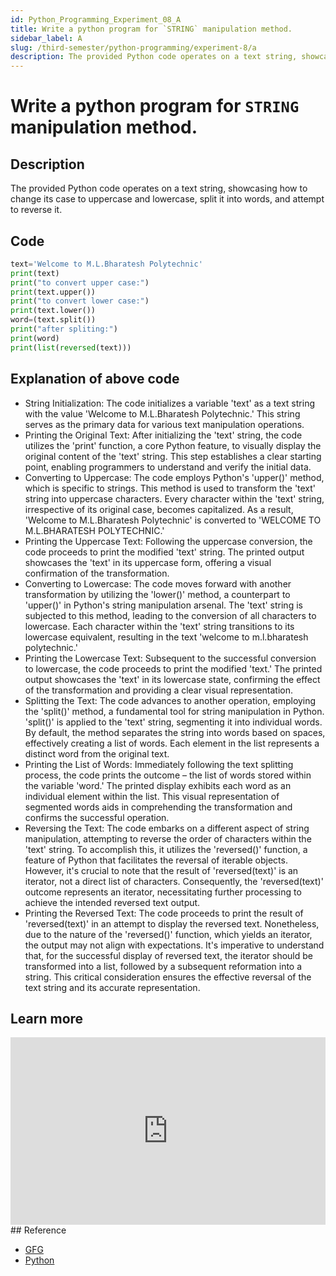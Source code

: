 ```yaml
---
id: Python_Programming_Experiment_08_A
title: Write a python program for `STRING` manipulation method.
sidebar_label: A
slug: /third-semester/python-programming/experiment-8/a
description: The provided Python code operates on a text string, showcasing how to change its case to uppercase and lowercase, split it into words, and attempt to reverse it.
---
```


# Write a python program for `STRING` manipulation method.

## Description

The provided Python code operates on a text string, showcasing how to change its case to uppercase and lowercase, split it into words, and attempt to reverse it.

## Code

```python title="program8a.py"
text='Welcome to M.L.Bharatesh Polytechnic'
print(text)
print("to convert upper case:")
print(text.upper())
print("to convert lower case:")
print(text.lower())
word=(text.split())
print("after spliting:")
print(word)
print(list(reversed(text)))
```

## Explanation of above code

- String Initialization: The code initializes a variable 'text' as a text string with the value 'Welcome to M.L.Bharatesh Polytechnic.' This string serves as the primary data for various text manipulation operations.
- Printing the Original Text: After initializing the 'text' string, the code utilizes the 'print' function, a core Python feature, to visually display the original content of the 'text' string. This step establishes a clear starting point, enabling programmers to understand and verify the initial data.
- Converting to Uppercase: The code employs Python's 'upper()' method, which is specific to strings. This method is used to transform the 'text' string into uppercase characters. Every character within the 'text' string, irrespective of its original case, becomes capitalized. As a result, 'Welcome to M.L.Bharatesh Polytechnic' is converted to 'WELCOME TO M.L.BHARATESH POLYTECHNIC.'
- Printing the Uppercase Text: Following the uppercase conversion, the code proceeds to print the modified 'text' string. The printed output showcases the 'text' in its uppercase form, offering a visual confirmation of the transformation.
- Converting to Lowercase: The code moves forward with another transformation by utilizing the 'lower()' method, a counterpart to 'upper()' in Python's string manipulation arsenal. The 'text' string is subjected to this method, leading to the conversion of all characters to lowercase. Each character within the 'text' string transitions to its lowercase equivalent, resulting in the text 'welcome to m.l.bharatesh polytechnic.'
- Printing the Lowercase Text: Subsequent to the successful conversion to lowercase, the code proceeds to print the modified 'text.' The printed output showcases the 'text' in its lowercase state, confirming the effect of the transformation and providing a clear visual representation.
- Splitting the Text: The code advances to another operation, employing the 'split()' method, a fundamental tool for string manipulation in Python. 'split()' is applied to the 'text' string, segmenting it into individual words. By default, the method separates the string into words based on spaces, effectively creating a list of words. Each element in the list represents a distinct word from the original text.
- Printing the List of Words: Immediately following the text splitting process, the code prints the outcome – the list of words stored within the variable 'word.' The printed display exhibits each word as an individual element within the list. This visual representation of segmented words aids in comprehending the transformation and confirms the successful operation.
- Reversing the Text: The code embarks on a different aspect of string manipulation, attempting to reverse the order of characters within the 'text' string. To accomplish this, it utilizes the 'reversed()' function, a feature of Python that facilitates the reversal of iterable objects. However, it's crucial to note that the result of 'reversed(text)' is an iterator, not a direct list of characters. Consequently, the 'reversed(text)' outcome represents an iterator, necessitating further processing to achieve the intended reversed text output.
- Printing the Reversed Text: The code proceeds to print the result of 'reversed(text)' in an attempt to display the reversed text. Nonetheless, due to the nature of the 'reversed()' function, which yields an iterator, the output may not align with expectations. It's imperative to understand that, for the successful display of reversed text, the iterator should be transformed into a list, followed by a subsequent reformation into a string. This critical consideration ensures the effective reversal of the text string and its accurate representation.

## Learn more

<iframe width="100%" height="300px" src="https://www.youtube.com/embed/lSItwlnF0eU" title="Python Strings Tutorial | How To Use Strings In Python | Python Tutorial | Python Training | Edureka" frameborder="0" allow="accelerometer; autoplay; clipboard-write; encrypted-media; gyroscope; picture-in-picture; web-share" allowfullscreen></iframe>
## Reference

- [GFG](https://www.geeksforgeeks.org/python-string/)
- [Python](https://docs.python.org/3/library/string.html)
